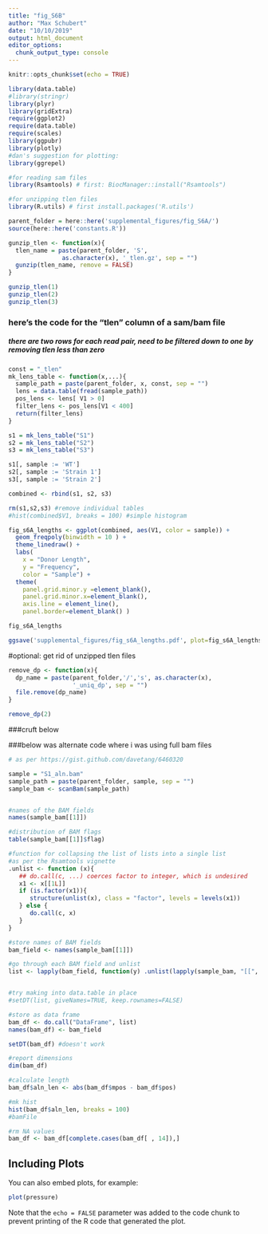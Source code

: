 ```yaml
---
title: "fig_S6B"
author: "Max Schubert"
date: "10/10/2019"
output: html_document
editor_options: 
  chunk_output_type: console
---
```


```r
knitr::opts_chunk$set(echo = TRUE)

library(data.table)
#library(stringr)
library(plyr)
library(gridExtra)
require(ggplot2)
require(data.table)
require(scales)
library(ggpubr)
library(plotly)
#dan's suggestion for plotting:
library(ggrepel)

#for reading sam files
library(Rsamtools) # first: BiocManager::install("Rsamtools")

#for unzipping tlen files
library(R.utils) # first install.packages('R.utils')

parent_folder = here::here('supplemental_figures/fig_S6A/')
source(here::here('constants.R'))
```


```r
gunzip_tlen <- function(x){
  tlen_name = paste(parent_folder, 'S',
               as.character(x), '_tlen.gz', sep = "")
  gunzip(tlen_name, remove = FALSE)
}

gunzip_tlen(1)
gunzip_tlen(2)
gunzip_tlen(3)
```

### here's the code for the "tlen" column of a sam/bam file
##### there are two rows for each read pair, need to be filtered down to one by removing tlen less than zero
```r
const = "_tlen"
mk_lens_table <- function(x,...){
  sample_path = paste(parent_folder, x, const, sep = "")
  lens = data.table(fread(sample_path))
  pos_lens <- lens[ V1 > 0]
  filter_lens <- pos_lens[V1 < 400]
  return(filter_lens)
}

s1 = mk_lens_table("S1")
s2 = mk_lens_table("S2")
s3 = mk_lens_table("S3")

s1[, sample := 'WT']
s2[, sample := 'Strain 1']
s3[, sample := 'Strain 2']

combined <- rbind(s1, s2, s3)

rm(s1,s2,s3) #remove individual tables
#hist(combined$V1, breaks = 100) #simple histogram
```

```r

fig_s6A_lengths <- ggplot(combined, aes(V1, color = sample)) +
  geom_freqpoly(binwidth = 10 ) + 
  theme_linedraw() +
  labs(
    x = "Donor Length",
    y = "Frequency",
    color = "Sample") +
  theme(
    panel.grid.minor.y =element_blank(),
    panel.grid.minor.x=element_blank(),
    axis.line = element_line(),
    panel.border=element_blank() )

fig_s6A_lengths

ggsave('supplemental_figures/fig_s6A_lengths.pdf', plot=fig_s6A_lengths, width=4, height=3, units='in', dpi=300, useDingbats = FALSE)

```

#optional: get rid of unzipped tlen files
```r
remove_dp <- function(x){
  dp_name = paste(parent_folder,'/','s', as.character(x),
                  '_uniq_dp', sep = "")
  file.remove(dp_name)
}

remove_dp(2)
```



###cruft below



###below was alternate code where i was using full bam files
```r

# as per https://gist.github.com/davetang/6460320

sample = "S1_aln.bam"
sample_path = paste(parent_folder, sample, sep = "")
sample_bam <- scanBam(sample_path)


#names of the BAM fields
names(sample_bam[[1]])

#distribution of BAM flags
table(sample_bam[[1]]$flag)

#function for collapsing the list of lists into a single list
#as per the Rsamtools vignette
.unlist <- function (x){
   ## do.call(c, ...) coerces factor to integer, which is undesired
   x1 <- x[[1L]]
   if (is.factor(x1)){
      structure(unlist(x), class = "factor", levels = levels(x1))
   } else {
      do.call(c, x)
   }
}

#store names of BAM fields
bam_field <- names(sample_bam[[1]])

#go through each BAM field and unlist
list <- lapply(bam_field, function(y) .unlist(lapply(sample_bam, "[[", y)))


#try making into data.table in place
#setDT(list, giveNames=TRUE, keep.rownames=FALSE)

#store as data frame
bam_df <- do.call("DataFrame", list)
names(bam_df) <- bam_field

setDT(bam_df) #doesn't work

#report dimensions
dim(bam_df)

#calculate length
bam_df$aln_len <- abs(bam_df$mpos - bam_df$pos)

#mk hist
hist(bam_df$aln_len, breaks = 100)
#bamFile

#rm NA values
bam_df <- bam_df[complete.cases(bam_df[ , 14]),]

```

## Including Plots

You can also embed plots, for example:

```r
plot(pressure)
```

Note that the `echo = FALSE` parameter was added to the code chunk to prevent printing of the R code that generated the plot.
